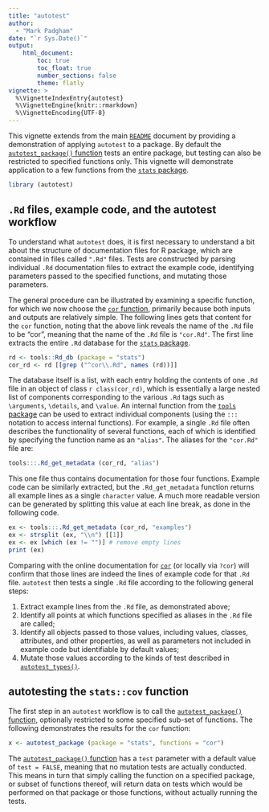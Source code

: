 ```yaml
---
title: "autotest"
author: 
  - "Mark Padgham"
date: "`r Sys.Date()`"
output: 
    html_document:
        toc: true
        toc_float: true
        number_sections: false
        theme: flatly
vignette: >
  %\VignetteIndexEntry{autotest}
  %\VignetteEngine{knitr::rmarkdown}
  %\VignetteEncoding{UTF-8}
---
```


This vignette extends from the main
[`README`](https://ropenscilabs.github.io/autotest/) document by providing
a demonstration of applying `autotest` to a package. By default the
[`autotest_package()`
function](https://ropenscilabs.github.io/autotest/reference/autotest_package.html)
tests an entire package, but testing can also be restricted to specified
functions only. This vignette will demonstrate application to a few functions
from the 
[`stats`
package](https://stat.ethz.ch/R-manual/R-devel/library/stats/html/00Index.html).

```r
library (autotest)
```


## `.Rd` files, example code, and the autotest workflow

To understand what `autotest` does, it is first necessary to understand a bit
about the structure of documentation files for R package, which are contained
in files called `".Rd"` files. Tests are constructed by parsing individual
`.Rd` documentation files to extract the example code, identifying parameters
passed to the specified functions, and mutating those parameters.

The general procedure can be illustrated by examining a specific function, for
which we now choose the [`cor`
function](https://stat.ethz.ch/R-manual/R-devel/library/stats/html/cor.html),
primarily because both inputs and outputs are relatively simple. The following
lines gets that content for the `cor` function, noting that the above link
reveals the name of the `.Rd` file to be "cor", meaning that the name of the
`.Rd` file is `"cor.Rd"`. The first line extracts the entire `.Rd` database for
the [`stats`
package](https://stat.ethz.ch/R-manual/R-devel/library/stats/html/00Index.html).

```r
rd <- tools::Rd_db (package = "stats")
cor_rd <- rd [[grep ("^cor\\.Rd", names (rd))]]
```

The database itself is a list, with each entry holding the contents of one
`.Rd` file in an object of class `r class(cor_rd)`, which is essentially
a large nested
list of components corresponding to the various `.Rd` tags such as
`\arguments`, `\details`, and `\value`. An internal function from the [`tools`
package](https://stat.ethz.ch/R-manual/R-devel/library/tools/html/00Index.html)
can be used to extract individual components (using the `:::` notation to
access internal functions). For example, a single `.Rd` file often describes
the functionality of several functions, each of which is identified by
specifying the function name as an `"alias"`. The aliases for the `"cor.Rd"`
file are:

```r
tools:::.Rd_get_metadata (cor_rd, "alias")
```

This one file thus contains documentation for those four functions. Example
code can be similarly extracted, but the `.Rd_get_metadata` function returns
all example lines as a single `character` value. A much more readable version
can be generated by splitting this value at each line break, as done in the
following code.

```r
ex <- tools:::.Rd_get_metadata (cor_rd, "examples")
ex <- strsplit (ex, "\\n") [[1]]
ex <- ex [which (ex != "")] # remove empty lines
print (ex)
```

Comparing with the online documentation for
[`cor`](https://stat.ethz.ch/R-manual/R-devel/library/stats/html/cor.html) (or
locally via `?cor`) will confirm that those lines are indeed the lines of
example code for that `.Rd` file. `autotest` then tests a single `.Rd` file
according to the following general steps:

1. Extract example lines from the `.Rd` file, as demonstrated above;
2. Identify all points at which functions specified as aliases in the `.Rd` file are called;
3. Identify all objects passed to those values, including values, classes,
   attributes, and other properties, as well as parameters not included in
   example code but identifiable by default values;
4. Mutate those values according to the kinds of test described in
   [`autotest_types()`](https://ropenscilabs.github.io/autotest/reference/autotest_types.html).


## autotesting the `stats::cov` function

The first step in an `autotest` workflow is to call the [`autotest_package()`
function](https://ropenscilabs.github.io/autotest/reference/autotest_package.html),
optionally restricted to some specified sub-set of functions. The following
demonstrates the results for the `cor` function:

```r
x <- autotest_package (package = "stats", functions = "cor")
```

The [`autotest_package()`
function](https://ropenscilabs.github.io/autotest/reference/autotest_package.html)
has a `test` parameter with a default value of `test = FALSE`, meaning that no
mutation tests are actually conducted. This means in turn that simply calling
the function on a specified package, or subset of functions thereof, will
return data on tests which would be performed on that package or those
functions, without actually running the tests.
